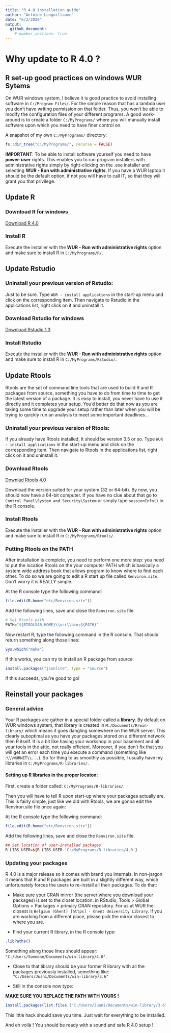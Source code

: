 ```yaml
---
title: "R 4.0 installation guide"
author: "Antoine Languillaume"
date: "6/2/2020"
output: 
  github_document:
    # number_sections: true
---
```


# Why update to R 4.0 ?



## R set-up good practices on windows WUR Sytems

On WUR windows system, I believe it is good practice to avoid installing software in `C:/Program Files/`.
For the simple reason that has a lambda user you don't have writing permission on that folder. Thus, you won't be able to modify the configuration files of your different programs. A good work-around is to create a folder `C:/MyPrograms/` where you will manually install software upon which you need to have finer control on. 

A snapshot of my own `C:/MyPrograms/` directory:

```r
fs::dir_tree("C:/MyPrograms/", recurse = FALSE)
```

__IMPORTANT__: To be able to install software yourself you need to have __power-user__ rights. This enables you to run program installers with administrative rights simply by right-clicking on the .exe installer and selecting __WUR - Run with administrative rights__. If you have a WUR laptop it should be the default option, if not you will have to call IT, so that they will grant you that privilege.


## Update R


### Download R for windows

[Download R 4.0](https://cran.r-project.org/bin/windows/base/})

### Install R

Execute the installer with the __WUR - Run with administrative rights__ option and make sure to install R in `C:/MyPrograms/R/`.



## Update Rstudio


### Uninstall your previous version of Rstudio:

Just to be sure. Type `WUR - install applications` in the start-up menu and click on the corresponding item. Then navigate to Rstudio in the applications list, right click on it and uninstall it.

### Download Rstudio for windows

[Download Rstudio 1.3](https://rstudio.com/products/rstudio/download/#download)

### Install Rstudio

Execute the installer with the __WUR - Run with administrative rights__ option and make sure to install R in `C:/MyPrograms/Rstudio/`.



## Update Rtools

Rtools are the set of command line tools that are used to build R and R packages from source, something you have to do from time to time to get the latest version of a package. It is easy to install, you never have to use it directly and it completes your setup. You'd better do that now as you are taking some time to upgrade your setup rather than later when you will be trying to quickly run an analysis to meet some important deadlines...

### Uninstall your previous version of Rtools:

If you already have Rtools installed, It should be version 3.5 or so. Type `WUR - install applications` in the start-up menu and click on the corresponding item. Then navigate to Rtools in the applications list, right click on it and uninstall it.


### Download Rtools

[Downlad Rtools 4.0](https://cran.r-project.org/bin/windows/Rtools/)

Download the version suited for your system (32 or 64-bit). By now, you should now have a 64-bit computer.
If you have no clue about that go to `Control Panel\System and Security\System` or simply type `sessionInfo()` in the R console.

### Install Rtools

Execute the installer with the __WUR - Run with administrative rights__ option and make sure to install R in `C:/MyPrograms/Rtools/`.

### Putting Rtools on the PATH

After installation is complete, you need to perform one more step: you need to put the location Rtools on the your computer PATH which is basically a system wide address book that allows program to know where to find each other.
To do so we are going to edit a R start up file called `Renviron.site`. Don't worry it is REALLY simple.

At the R console type the following command:

```r
file.edit(R.home("etc/Renviron.site"))
```

Add the following lines, save and close the `Renviron.site` file.

```r
# Set Rtools path
PATH="${RTOOLS40_HOME}\\usr\\bin;${PATH}"
```

Now restart R, type the following command in the R console. That should return something along those lines:

```r
Sys.which("make")
```

If this works, you can try to install an R package from source:

```r
install.packages("jsonlite", type = "source")
```

If this succeeds, you’re good to go!


## Reinstall your packages

### General advice

Your R packages are gather in a special folder called a __library__. By default on  WUR windows system, that library is created in `M:/Documents/R/win-library/` which means it goes dangling somewhere on the WUR server. This clearly suboptimal as you have your packages stored on a different network then R itself. It is a bit like having your workshop in your basement and all your tools in the attic, not really efficient. Moreover, if you don't fix that you will get an error each time you execute a command (something like :`\\\WURNET\\...`).
So for thing to as smoothly as possible, I usually have my libraries in `C:/MyPrograms/R-libraries/`.

#### Setting up R libraries in the proper locaton:

First, create a folder called: `C:/MyPrograms/R-libraries/`.

Then you will have to tell R upon start-up where your packages actually are. This is fairly simple, just like we did with Rtools, we are gonna edit the Renviron.site file once again:

At the R console type the following command:

```r
file.edit(R.home("etc/Renviron.site"))
```

Add the following lines, save and close the `Renviron.site` file.

```r
## Set location of user-installed packages
R_LIBS_USER=${R_LIBS_USER-'C:/MyPrograms/R-libraries/4.0'}
```


### Updating your packages

R 4.0 is a major release so it comes with brand you internals. In non-jargon it means that R and R packages are built in a slightly different way, which unfortunately forces the users to re-install all their packages. To do that:

*	Make sure your CRAN mirror (the server where you download your packages) is set to the closet location: in RStudio, Tools > Global Options > Packages > primary CRAN repository. For us at WUR the closest is `Belgium (Ghent) [https] - Ghent University Library`. If you are working from a different place, please pick the mirror closest to where you are.

*	Find your current R library, in the R console type:

```r
.libPaths()
```

Something along those lines should appear: `"C:/Users/Someone/Documents/win-library/4.0"`.

*	Close to that library should be your former R library with all the packages previously installed, something like: `"C:/Users/Juani/Documents/win-library/3.6"`

*	Still in the console now type: 

__MAKE SURE YOU REPLACE THE PATH WITH YOURS !__

```r
install.packages(list.files ("C:/Users/Juani/Documents/win-library/3.6")) 
```

This little hack should save you time. Just wait for everything to be installed.


And eh voilà ! You should be ready with a sound and safe R 4.0 setup !


